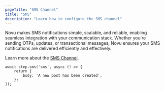 ```yaml
---
pageTitle: "SMS Channel"
title: "SMS"
description: "Learn how to configure the SMS channel"
---
```


Novu makes SMS notifications simple, scalable, and reliable, enabling seamless integration with your communication stack. Whether you're sending OTPs, updates, or transactional messages, Novu ensures your SMS notifications are delivered efficiently and effectively.

Learn more about the [SMS Channel](/docs/integrations/providers/sms/overview).

```tsx
await step.sms('sms', async () => {
    return {
        body: 'A new post has been created',
    };
});
```